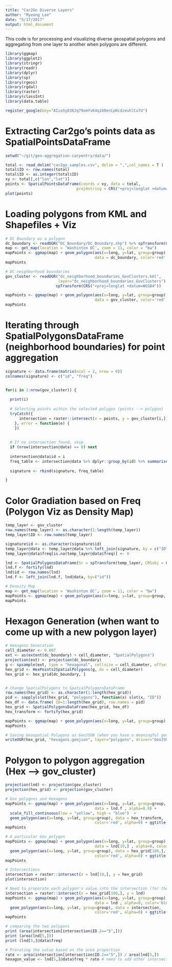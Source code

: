 ```yaml
---
title: "Car2Go Diverse Layers"
author: "Myeong Lee"
date: "5/17/2017"
output: html_document
---
```

This code is for processing and visualizing diverse geospatial polygons and aggregating from one layer to another when polygons are different. 

```r
library(ggmap)
library(ggplot2)
library(stringr)
library(readr)
library(dplyr)
library(sp)
library(rgeos)
library(rgdal)
library(raster)
library(classInt)
library(data.table)

register_google(key="AIzaSyD36Jq79omYvK4q160enCpKcdzeuhlCu7U")
```


# Extracting Car2go's points data as SpatialPointsDataFrame
```r
setwd("~/git/geo-aggregation-carpentry/data/")

total <- read_delim("car2go_samples.csv", delim = ",",col_names = T )
total$ID <- row.names(total)
total$ID <- as.integer(total$ID)
xy <- total[,c("lon","lat")]
points <- SpatialPointsDataFrame(coords = xy, data = total,
                               proj4string = CRS("+proj=longlat +datum=WGS84 +ellps=WGS84 +towgs84=0,0,0"))
plot(points)
```

# Loading polygons from KML and Shapefiles + Viz
```r

# DC Boundary as a polygon
dc_boundary <- readOGR("DC_Boundary/DC_Boundary.shp") %>% spTransform(CRS("+proj=longlat +datum=WGS84"))
map <- get_map(location = 'Washinton DC', zoom = 11, color = "bw")
mapPoints <- ggmap(map) + geom_polygon(aes(x=long, y=lat, group=group), 
                                       data = dc_boundary, color='red', alpha=0) + ggtitle("DC Boundary")
mapPoints

# DC neighborhood boundaries 
gov_cluster <- readOGR("dc_neighborhood_boundaries_GovClusters.kml", 
                       layer="dc_neighborhood_boundaries_GovClusters") %>% 
                      spTransform(CRS("+proj=longlat +datum=WGS84"))

mapPoints <- ggmap(map) + geom_polygon(aes(x=long, y=lat, group=group), 
                                       data = gov_cluster, color='red', alpha=0.5) + ggtitle("Gov Clusters")
mapPoints

```


# Iterating through SpatialPolygonsDataFrame (neighborhood boundaries) for point aggregation
```r

signature <- data.frame(matrix(ncol = 2, nrow = 0)) 
colnames(signature) <- c("id", "freq")


for(i in 1:nrow(gov_cluster)) { 
  
  print(i)
  
  # Selecting points within the selected polygon (points --> polygon)
  tryCatch({
      intersection = raster::intersect(x = points, y = gov_cluster[i,])
    }, error = function(e) {
    })
  
  
  # If no intersection found, skip.
  if (nrow(intersection@data) == 0) next
  
  intersection@data$id = i
  freq_table <- intersection@data %>% dplyr::group_by(id) %>% summarise(freq=n())
  
  signature <- rbind(signature, freq_table)

}


```


# Color Gradiation based on Freq (Polygon Viz as Density Map)
```r

temp_layer <- gov_cluster
row.names(temp_layer) <- as.character(1:length(temp_layer))
temp_layer$ID <- row.names(temp_layer)

signature$id <- as.character(signature$id)
temp_layer@data <- temp_layer@data %>% left_join(signature, by = c("ID" = "id"))
temp_layer@data$freq[is.na(temp_layer@data$freq)] <- 0

lnd <- SpatialPolygonsDataFrame(Sr = spTransform(temp_layer, CRSobj = CRS("+init=epsg:4326")), data = temp_layer@data)
lnd.f <- fortify(lnd)
lnd$id <- row.names(lnd)
lnd.f <- left_join(lnd.f, lnd@data, by=("id"))

# Density Map
map <- get_map(location = 'Washinton DC', zoom = 11, color = "bw")
mapPoints <- ggmap(map) + geom_polygon(aes(x=long, y=lat, group=group, fill=(freq)), data = lnd.f , alpha=0.9) + scale_fill_continuous(low = "yellow", high = "red") + ggtitle("GovCluster Layer")
mapPoints


```


# Hexagon Generation (when want to come up with a new polygon layer)
```r

# Hexagons Generation
cell_diameter <- 0.007 
ext <- as(extent(dc_boundary) + cell_diameter, "SpatialPolygons")
projection(ext) <- projection(dc_boundary)
g <- spsample(ext, type = "hexagonal", cellsize = cell_diameter, offset = c(0.5, 0.5))
hex_grid <- HexPoints2SpatialPolygons(g, dx = cell_diameter)
hex_grid <- hex_grid[dc_boundary, ]


# Change SpatialPolygons to SpatialPolygonsDataFrame
row.names(hex_grid) <- as.character(1:length(hex_grid))
pid <- sapply(slot(hex_grid, "polygons"), function(x) slot(x, "ID"))
hex_df <- data.frame( ID=1:length(hex_grid), row.names = pid)
hex_grid <- SpatialPolygonsDataFrame(hex_grid, hex_df)
hex_transform <- fortify(hex_grid)

mapPoints <- ggmap(map) + geom_polygon(aes(x=long, y=lat, group=group), data = hex_transform, color='red', alpha=0) + ggtitle("Hexagon Overlay")
mapPoints

# Saving Geospatial Polygons as GeoJSON (when you have a meaningful geospatial layer)
writeOGR(hex_grid, "hexagons.geojson", layer="polygons", driver="GeoJSON", check_exists = FALSE)

```


# Polygon to polygon aggregation (Hex --> gov_cluster)
```r
projection(lnd) <- projection(gov_cluster)
projection(hex_grid) <- projection(gov_cluster)

# Gov polygons and Hexagons
mapPoints <- ggmap(map) + geom_polygon(aes(x=long, y=lat, group=group, fill=(freq)), 
                                       data = lnd.f , alpha=0.9) + 
  scale_fill_continuous(low = "yellow", high = "blue")  +
  geom_polygon(aes(x=long, y=lat, group=group), data = hex_transform,
                                       color='red', alpha=0) + ggtitle("Hexagon Overlay")
mapPoints

# A particular Gov polygon
mapPoints <- ggmap(map) + geom_polygon(aes(x=long, y=lat, group=group), 
                                       data = lnd[19,] , alpha=0, color='blue') + 
  geom_polygon(aes(x=long, y=lat, group=group), data = hex_grid[180,],
                                       color='red', alpha=0) + ggtitle("Hexagon Overlay")
mapPoints

# Intersections
intersection = raster::intersect(x = lnd[19,], y = hex_grid)
plot(intersection)

# Need to proporate each polygon's value into the intersection (for the hexagon) based on the area
intersection = raster::intersect(x = hex_grid[190,], y = lnd)
mapPoints <- ggmap(map) + geom_polygon(aes(x=long, y=lat, group=group), 
                                       data = lnd , alpha=0, color='blue') + 
  geom_polygon(aes(x=long, y=lat, group=group), data = intersection,
                                       color='red', alpha=0) + ggtitle("Hexagon Overlay")
mapPoints

# comparing the two polygons
print (area(intersection[intersection$ID.2=="5",]))
print (area(lnd[5,]))
print (lnd[5,]@data$freq)

# Prorating the value based on the area proportion
rate <- area(intersection[intersection$ID.2=="5",]) / area(lnd[5,])
hexagon_value <- lnd[5,]@data$freq * rate # need to add other intersection's values

```